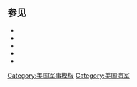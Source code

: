 <includeonly><!-- 在這裡加入模板的保護標識 --></includeonly><noinclude>{{Documentation subpage}}</noinclude>
== 参见 ==
*{{tl|美国陆军}}
*{{tl|美国空军}}
*{{tl|美国海军}}
*{{tl|美国海军陆战队}}
*{{tl|美国海岸警卫队}}
<includeonly>
[[Category:美国军事模板]]
[[Category:美国海军]]
</includeonly>